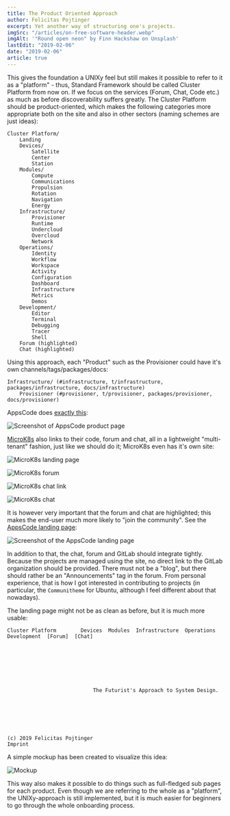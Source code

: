 ```yaml
---
title: The Product Oriented Approach
author: Felicitas Pojtinger
excerpt: Yet another way of structuring one's projects.
imgSrc: "/articles/on-free-software-header.webp"
imgAlt: '"Round open neon" by Finn Hackshaw on Unsplash'
lastEdit: "2019-02-06"
date: "2019-02-06"
article: true
---
```


This gives the foundation a UNIXy feel but still makes it possible to refer to it as a "platform" - thus, Standard Framework should be called Cluster Platform from now on. If we focus on the services (Forum, Chat, Code etc.) as much as before discoverability suffers greatly. The Cluster Platform should be product-oriented, which makes the following categories more appropriate both on the site and also in other sectors (naming schemes are just ideas):

```plaintext
Cluster Platform/
    Landing
    Devices/
        Satellite
        Center
        Station
    Modules/
        Compute
        Communications
        Propulsion
        Rotation
        Navigation
        Energy
    Infrastructure/
        Provisioner
        Runtime
        Undercloud
        Overcloud
        Network
    Operations/
        Identity
        Workflow
        Workspace
        Activity
        Configuration
        Dashboard
        Infrastructure
        Metrics
        Demos
    Development/
        Editor
        Terminal
        Debugging
        Tracer
        Shell
    Forum (highlighted)
    Chat (highlighted)
```

Using this approach, each "Product" such as the Provisioner could have it's own channels/tags/packages/docs:

```plaintext
Infrastructure/ (#infrastructure, t/infrastructure, packages/infrastructure, docs/infrastructure)
    Provisioner (#provisioner, t/provisioner, packages/provisioner, docs/provisioner)
```

AppsCode does [exactly this](https://appscode.com/products/searchlight/):

![Screenshot of AppsCode product page](/articles/appscode-searchlight.webp)

[MicroK8s](https://microk8s.io/) also links to their code, forum and chat, all in a lightweight "multi-tenant" fashion, just like we should do it; MicroK8s even has it's own site:

![MicroK8s landing page](/articles/microk8s-landing.webp)

![MicroK8s forum](/articles/microk8s-forum.webp)

![MicroK8s chat link](/articles/microk8s-chat-link.webp)

![MicroK8s chat](/articles/microk8s-chat.webp)

It is however very important that the forum and chat are highlighted; this makes the end-user much more likely to "join the community". See the [AppsCode landing page](https://appscode.com/):

![Screenshot of the AppsCode landing page](/articles/appscode-landing.webp)

In addition to that, the chat, forum and GitLab should integrate tightly. Because the projects are managed using the site, no direct link to the GitLab organization should be provided. There must not be a "blog", but there should rather be an "Announcements" tag in the forum. From personal experience, that is how I got interested in contributing to projects (in particular, the `Communitheme` for Ubuntu, although I feel different about that nowadays).

The landing page might not be as clean as before, but it is much more usable:

```plaintext
Cluster Platform        Devices  Modules  Infrastructure  Operations  Development  [Forum]  [Chat]








                            The Futurist's Approach to System Design.







(c) 2019 Felicitas Pojtinger                                                                    Imprint
```

A simple mockup has been created to visualize this idea:

![Mockup](/articles/alphahorizon-landing.webp)

This way also makes it possible to do things such as full-fledged sub pages for each product. Even though we are referring to the whole as a "platform", the UNIXy-approach is still implemented, but it is much easier for beginners to go through the whole onboarding process.
